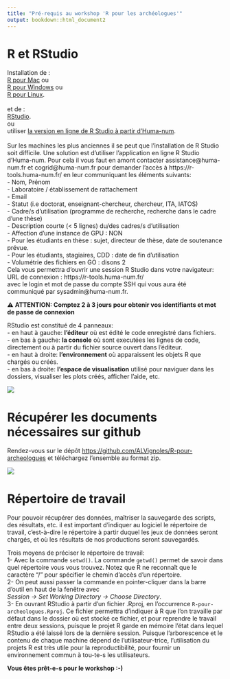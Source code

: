 ```yaml
---
title: "Pré-requis au workshop 'R pour les archéologues'"
output: bookdown::html_document2
---
```


# R et RStudio
Installation de :\
[R pour Mac](https://external.ink?to=/cran.r-project.org/bin/macosx/) ou\
[R pour Windows](https://external.ink?to=/cran.r-project.org/bin/windows/base/) ou \
[R pour Linux](https://external.ink?to=/cran.r-project.org/bin/linux/).\
\
et de :\
[RStudio](https://external.ink?to=/rstudio.com/products/rstudio/download/).\
ou \
utiliser [la version en ligne de R Studio à partir d'Huma-num](https://humanum.hypotheses.org/3088).\
\
Sur les machines les plus anciennes il se peut que l'installation de R Studio soit difficile.
Une solution est d'utiliser l'application en ligne R Studio d'Huma-num.
Pour cela il vous faut en amont contacter assistance@huma-num.fr et cogrid@huma-num.fr pour demander l'accès à https://r-tools.huma-num.fr/ en leur communiquant les éléments suivants:\
- Nom, Prénom\
- Laboratoire / établissement de rattachement\
- Email\
- Statut (i.e doctorat, enseignant-chercheur, chercheur, ITA, IATOS)\
- Cadre/s d’utilisation (programme de recherche, recherche dans le cadre d’une thèse)\
- Description courte (< 5 lignes) du/des cadres/s d’utilisation\
- Affection d’une instance de GPU : NON\
- Pour les étudiants en thèse : sujet, directeur de thèse, date de soutenance prévue.\
- Pour les étudiants, stagiaires, CDD : date de fin d’utilisation\
- Volumétrie des fichiers en GO : disons 2\
Cela vous permettra d'ouvrir une session R Studio dans votre navigateur:\
URL de connexion : https://r-tools.huma-num.fr/\
avec le login et mot de passe du compte SSH qui vous aura été communiqué par sysadmin@huma-num.fr.\

⚠️ **ATTENTION: Comptez 2 à 3 jours pour obtenir vos identifiants et mot de passe de connexion**
\


RStudio est constitué de 4 panneaux:  
- en haut à gauche: **l'éditeur** où est édité le code enregistré dans fichiers.  
- en bas à gauche: **la console** où sont executées les lignes de code, directement ou à partir du fichier source ouvert dans l'éditeur.  
- en haut à droite: **l'environnement** où apparaissent les objets R que chargés ou créés.  
- en bas à droite: **l'espace de visualisation** utilisé pour naviguer dans les dossiers, visualiser les plots créés, afficher l'aide, etc.  

![](figures/rstudio.png)  


# Récupérer les documents nécessaires sur github
Rendez-vous sur le dépôt [https://github.com/ALVignoles/R-pour-archeologues](https://github.com/ALVignoles/R-pour-archeologues) et téléchargez l'ensemble au format zip.  

![](figures/github.png)


# Répertoire de travail
Pour pouvoir récupérer des données, maîtriser la sauvegarde des scripts, des résultats, etc. il est important d'indiquer au logiciel le répertoire de travail, c’est-à-dire le répertoire à partir duquel les jeux de données seront chargés, et où les résultats de nos productions seront sauvegardés.  

Trois moyens de préciser le répertoire de travail:  
1- Avec la commande `setwd()`. La commande `getwd()` permet de savoir dans quel répertoire vous vous trouvez. Notez que R ne reconnaît que le caractère “/” pour spécifier le chemin d’accès d’un répertoire.  
2- On peut aussi passer la commande en pointer-cliquer dans la barre d'outil en haut de la fenêtre avec  
*Session -> Set Working Directory -> Choose Directory*.  
3- En ouvrant RStudio à partir d'un fichier .Rproj, en l'occurrence `R-pour-archeologues.Rproj`. Ce fichier permettra d'indiquer à R que l'on travaille par défaut dans le dossier où est stocké ce fichier, et pour reprendre le travail entre deux sessions, puisque le projet R garde en mémoire l'état dans lequel RStudio a été laissé lors de la dernière session. Puisque l'arborescence et le contenu de chaque machine dépend de l'utilisateur-trice, l'utilisation du projets R est très utile pour la reproductibilité, pour fournir un environnement commun à tou-te-s les utilisateurs.  

**Vous êtes prêt-e-s pour le workshop :-)**
